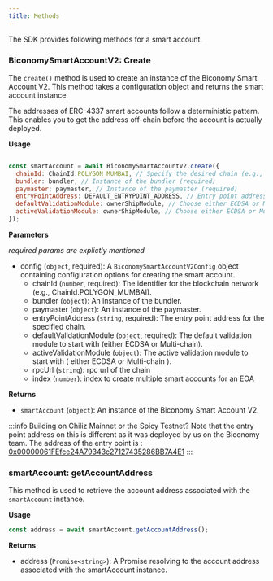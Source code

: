 ```yaml
---
title: Methods
---
```


The SDK provides following methods for a smart account.

### BiconomySmartAccountV2: Create

The `create()` method is used to create an instance of the Biconomy Smart Account V2. This method takes a configuration object and returns the smart account instance.

The addresses of ERC-4337 smart accounts follow a deterministic pattern. This enables you to get the address off-chain before the account is actually deployed.

**Usage**

```jsx

const smartAccount = await BiconomySmartAccountV2.create({
  chainId: ChainId.POLYGON_MUMBAI, // Specify the desired chain (e.g., Polygon Mumbai)
  bundler: bundler, // Instance of the bundler (required)
  paymaster: paymaster, // Instance of the paymaster (required)
  entryPointAddress: DEFAULT_ENTRYPOINT_ADDRESS, // Entry point address for the specified chain (required)
  defaultValidationModule: ownerShipModule, // Choose either ECDSA or Multi-chain as the default validation module (required)
  activeValidationModule: ownerShipModule, // Choose either ECDSA or Multi-chain as the active validation module to start (required)
});

```

**Parameters**

*required params are explictly mentioned*

- config (`object`, required): A `BiconomySmartAccountV2Config` object containing configuration options for creating the smart account.
  - chainId (`number`, required): The identifier for the blockchain network (e.g., ChainId.POLYGON_MUMBAI).
  - bundler (`object`): An instance of the bundler.
  - paymaster (`object`): An instance of the paymaster.
  - entryPointAddress (`string`, required): The entry point address for the specified chain.
  - defaultValidationModule (`object`, required): The default validation module to start with (either ECDSA or Multi-chain).
  - activeValidationModule (`object`): The active validation module to start with ( either ECDSA or Multi-chain ).
  - rpcUrl (`string`): rpc url of the chain
  - index (`number`): index to create multiple smart accounts for an EOA

**Returns**

- `smartAccount` (`object`): An instance of the Biconomy Smart Account V2.

:::info
Building on Chiliz Mainnet or the Spicy Testnet? Note that the entry point address on this is different as it was deployed by us on the Biconomy team. The address of the entry point is : [0x00000061FEfce24A79343c27127435286BB7A4E1](https://scan.chiliz.com/address/0x00000061FEfce24A79343c27127435286BB7A4E1/contracts#address-tabs)
:::

### smartAccount: getAccountAddress

This method is used to retrieve the account address associated with the `smartAccount` instance.

**Usage**

```jsx
const address = await smartAccount.getAccountAddress();
```

**Returns**

- address (`Promise<string>`): A Promise resolving to the account address associated with the smartAccount instance.
